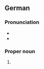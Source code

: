 {{wikipedia}}
{{wikipedia|lang=de}}

==German==

===Pronunciation===
* {{IPA|de|/ˈɡyːtɐsloː/}}
* {{audio|de|De-Gütersloh.ogg|Audio}}

===Proper noun===
{{de-proper noun|n}}

# {{place|de|town|s/North Rhine-Westphalia|c/Germany|t1=Gütersloh}}

{{topics|de|Cities}}